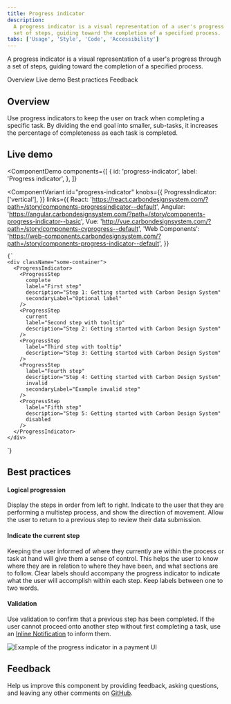 ```yaml
---
title: Progress indicator
description:
  A progress indicator is a visual representation of a user's progress through a
  set of steps, guiding toward the completion of a specified process.
tabs: ['Usage', 'Style', 'Code', 'Accessibility']
---
```


<PageDescription>

A progress indicator is a visual representation of a user's progress through a
set of steps, guiding toward the completion of a specified process.

</PageDescription>

<AnchorLinks>

<AnchorLink>Overview</AnchorLink>
<AnchorLink>Live demo</AnchorLink>
<AnchorLink>Best practices</AnchorLink>
<AnchorLink>Feedback</AnchorLink>

</AnchorLinks>

## Overview

Use progress indicators to keep the user on track when completing a specific
task. By dividing the end goal into smaller, sub-tasks, it increases the
percentage of completeness as each task is completed.

## Live demo

<ComponentDemo
  components={[
    {
      id: 'progress-indicator',
      label: 'Progress indicator',
    },
  ]}
>
  <ComponentVariant
    id="progress-indicator"
    knobs={{
      ProgressIndicator: ['vertical'],
    }}
    links={{
      React:
        'https://react.carbondesignsystem.com/?path=/story/components-progressindicator--default',
      Angular:
        'https://angular.carbondesignsystem.com/?path=/story/components-progress-indicator--basic',
      Vue: 'http://vue.carbondesignsystem.com/?path=/story/components-cvprogress--default',
      'Web Components':
        'https://web-components.carbondesignsystem.com/?path=/story/components-progress-indicator--default',
    }}
  >
    {`
    <div className="some-container">
      <ProgressIndicator>
        <ProgressStep
          complete
          label="First step"
          description="Step 1: Getting started with Carbon Design System"
          secondaryLabel="Optional label"
        />
        <ProgressStep
          current
          label="Second step with tooltip"
          description="Step 2: Getting started with Carbon Design System"
        />
        <ProgressStep
          label="Third step with tooltip"
          description="Step 3: Getting started with Carbon Design System"
        />
        <ProgressStep
          label="Fourth step"
          description="Step 4: Getting started with Carbon Design System"
          invalid
          secondaryLabel="Example invalid step"
        />
        <ProgressStep
          label="Fifth step"
          description="Step 5: Getting started with Carbon Design System"
          disabled
        />
      </ProgressIndicator>
    </div>
`}
  </ComponentVariant>
</ComponentDemo>

## Best practices

#### Logical progression

Display the steps in order from left to right. Indicate to the user that they
are performing a multistep process, and show the direction of movement. Allow
the user to return to a previous step to review their data submission.

#### Indicate the current step

Keeping the user informed of where they currently are within the process or task
at hand will give them a sense of control. This helps the user to know where
they are in relation to where they have been, and what sections are to follow.
Clear labels should accompany the progress indicator to indicate what the user
will accomplish within each step. Keep labels between one to two words.

#### Validation

Use validation to confirm that a previous step has been completed. If the user
cannot proceed onto another step without first completing a task, use an
[Inline Notification](/components/notification/code#inline-notification) to
inform them.

<Row>
<Column colLg={8}>

![Example of the progress indicator in a payment UI](images/progress-indicator-usage-1.png)

</Column>
</Row>

## Feedback

Help us improve this component by providing feedback, asking questions, and
leaving any other comments on
[GitHub](https://github.com/carbon-design-system/carbon-website/issues/new?assignees=&labels=feedback&template=feedback.md).
